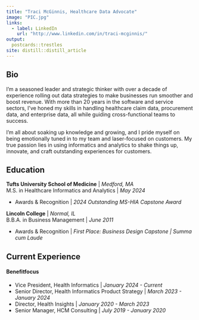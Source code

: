 ```yaml
---
title: "Traci McGinnis, Healthcare Data Advocate"
image: "PIC.jpg"
links:
  - label: LinkedIn
    url: "http://www.linkedin.com/in/traci-mcginnis/"
output:
  postcards::trestles
site: distill::distill_article
---
```

 
## Bio

I'm a seasoned leader and strategic thinker with over a decade of experience rolling out data strategies to make businesses run smoother and boost revenue. With more than 20 years in the software and service sectors, I've honed my skills in handling healthcare claim data, procurement data, and enterprise data, all while guiding cross-functional teams to success.

I'm all about soaking up knowledge and growing, and I pride myself on being emotionally tuned in to my team and laser-focused on customers. My true passion lies in using informatics and analytics to shake things up, innovate, and craft outstanding experiences for customers.  

## Education

**Tufts University School of Medicine** | *Medford, MA*  
M.S. in Healthcare Informatics and Analytics | *May 2024*

- Awards & Recognition | *2024 Outstanding MS-HIA Capstone Award*

**Lincoln College** | *Normal, IL*  
B.B.A. in Business Management | *June 2011*

- Awards & Recognition | *First Place: Business Design Capstone | Summa cum Laude*

## Current Experience

#### Benefitfocus
- Vice President, Health Informatics | *January 2024 - Current*  
- Senior Director, Health Informatics Product Strategy | *March 2023 - January 2024*
- Director, Health Insights | *January 2020 - March 2023*
- Senior Manager, HCM Consulting | *July 2019 - January 2020*